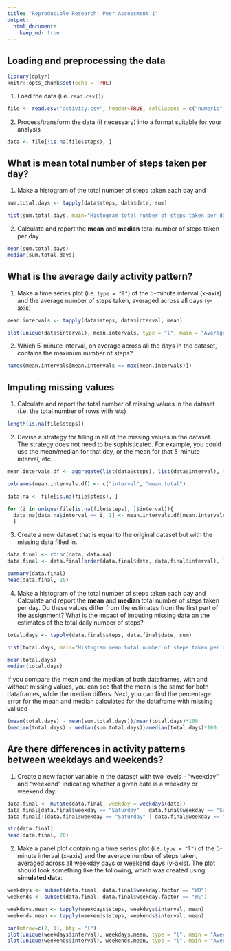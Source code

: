 ```yaml
---
title: "Reproducible Research: Peer Assessment 1"
output: 
  html_document:
    keep_md: true
---
```


## Loading and preprocessing the data

```r
library(dplyr)
knitr::opts_chunk$set(echo = TRUE)
```

1. Load the data (i.e. `read.csv()`)

```r

file <- read.csv("activity.csv", header=TRUE, colClasses = c("numeric", "Date",     "numeric"))

```
2. Process/transform the data (if necessary) into a format suitable for your analysis

```r

data <- file[!is.na(file$steps), ]

```
## What is mean total number of steps taken per day?

1. Make a histogram of the total number of steps taken each day and 

```r

sum.total.days <- tapply(data$steps, data$date, sum)

hist(sum.total.days, main="Histogram total number of steps taken per day", xlab= "Total number of steps taken per day")

```

2. Calculate and report the **mean** and **median** total number of steps taken per day

```r

mean(sum.total.days)
median(sum.total.days)

```

## What is the average daily activity pattern?

1. Make a time series plot (i.e. `type = "l"`) of the 5-minute interval (x-axis) and the average number of steps taken, averaged across all days (y-axis)

```r

mean.intervals <- tapply(data$steps, data$interval, mean)

plot(unique(data$interval), mean.intervals, type = "l", main = "Average Daily Activity", xlab = "Intervals", ylab = "Average across all days")

```

2. Which 5-minute interval, on average across all the days in the dataset, contains the maximum number of steps?

```r

names(mean.intervals[mean.intervals == max(mean.intervals)])

```
## Imputing missing values

1. Calculate and report the total number of missing values in the dataset (i.e. the total number of rows with `NA`s)

``` r

length(is.na(file$steps))

```

2. Devise a strategy for filling in all of the missing values in the dataset. The strategy does not need to be sophisticated. For example, you could use the mean/median for that day, or the mean for that 5-minute interval, etc.

``` r

mean.intervals.df <- aggregate(list(data$steps), list(data$interval), mean)

colnames(mean.intervals.df) <- c("interval", "mean.total")

data.na <- file[is.na(file$steps), ]

for (i in unique(file[is.na(file$steps), ]$interval)){
  data.na[data.na$interval == i, 1] <- mean.intervals.df[mean.intervals.df$interval == i, 2]
  }

```

3. Create a new dataset that is equal to the original dataset but with the missing data filled in.

``` r

data.final <- rbind(data, data.na)
data.final <- data.final[order(data.final$date, data.final$interval), ]

summary(data.final)
head(data.final, 20)

```
4. Make a histogram of the total number of steps taken each day and Calculate and report the **mean** and **median** total number of steps taken per day. Do these values differ from the estimates from the first part of the assignment? What is the impact of imputing missing data on the estimates of the total daily number of steps?

``` r
total.days <- tapply(data.final$steps, data.final$date, sum)

hist(total.days, main="Histogram mean total number of steps taken per day", xlab= "Total number of steps taken per day")
```

```r

mean(total.days)
median(total.days)

```

If you compare the mean and the median of both dataframes, with and without missing values, you can see that the mean is the same for both dataframes, while the median differs. Next, you can find the percentage error for the mean and median calculated for the dataframe with missing vallued


```r

(mean(total.days) - mean(sum.total.days))/mean(total.days)*100
(median(total.days) - median(sum.total.days))/median(total.days)*100

```

## Are there differences in activity patterns between weekdays and weekends?

1. Create a new factor variable in the dataset with two levels -- "weekday" and "weekend" indicating whether a given date is a weekday or weekend day.

``` r

data.final <- mutate(data.final, weekday = weekdays(date))
data.final[data.final$weekday == "Saturday" | data.final$weekday == "Sunday", "weekday.factor"] <- c("WE")
data.final[!(data.final$weekday == "Saturday" | data.final$weekday == "Sunday"), "weekday.factor"] <- c("WD")

str(data.final)
head(data.final, 20)

```

2. Make a panel plot containing a time series plot (i.e. `type = "l"`) of the 5-minute interval (x-axis) and the average number of steps taken, averaged across all weekday days or weekend days (y-axis). The plot should look something like the following, which was created using **simulated data**:

``` r

weekdays <- subset(data.final, data.final$weekday.factor == "WD")
weekends <- subset(data.final, data.final$weekday.factor == "WE")

weekdays.mean <- tapply(weekdays$steps, weekdays$interval, mean)
weekends.mean <- tapply(weekends$steps, weekends$interval, mean)

par(mfrow=c(2, 1), bty = "l")
plot(unique(weekdays$interval), weekdays.mean, type = "l", main = "Average Daily Activity on Regular Weekdays", xlab = "Intervals", ylab = "Average across all days")
plot(unique(weekends$interval), weekends.mean, type = "l", main = "Average Daily Activity on Weekends", xlab = "Intervals", ylab = "Average across all days")


```